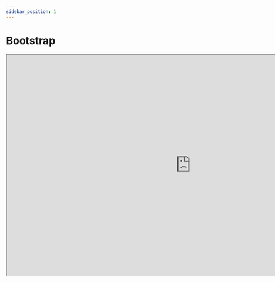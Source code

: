 ```yaml
---
sidebar_position: 1
---
```


# Bootstrap

<iframe
  width="1000"
  height="600"
  src="https://codesandbox.io/embed/formik-wizard-form-bootstrap-ui-lh9op?fontsize=14&hidenavigation=1&theme=dark"
  title="formik-wizard-form-bootstrap-ui"
  allow="accelerometer; ambient-light-sensor; camera; encrypted-media; geolocation; gyroscope; hid; microphone; midi; payment; usb; vr; xr-spatial-tracking"
  sandbox="allow-forms allow-modals allow-popups allow-presentation allow-same-origin allow-scripts"
></iframe>
